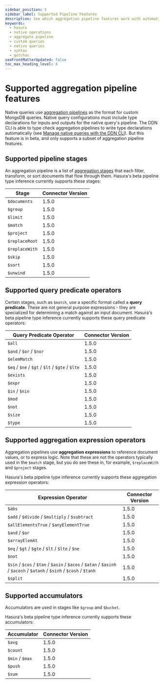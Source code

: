 ```yaml
---
sidebar_position: 5
sidebar_label: Supported Pipeline Features
description: See which aggregation pipeline features work with automatic type inference.
keywords:
  - hasura
  - native operations
  - aggregate pipeline
  - custom queries
  - native queries
  - syntax
  - gotchas
seoFrontMatterUpdated: false
toc_max_heading_level: 4
---
```


# Supported aggregation pipeline features

Native queries use [aggregation pipelines][] as the format for custom MongoDB queries. Native query configurations must
include type declarations for inputs and outputs for the native query's pipeline. The DDN CLI is able to type check
aggregation pipelines to write type declarations automatically (see [Manage native queries with the DDN CLI][]). But
this feature is in beta, and only supports a subset of aggregation pipeline features.

[aggregation pipelines]: https://www.mongodb.com/docs/manual/aggregation/#std-label-aggregation-pipeline-intro
[Manage native queries with the DDN CLI]: ./native-queries.mdx#manage-native-queries-with-the-ddn-cli

## Supported pipeline stages

An aggregation pipeline is a list of [aggregation stages][] that each filter, transform, or sort documents that flow
through them. Hasura's beta pipeline type inference currently supports these stages:

[aggregation stages]: https://www.mongodb.com/docs/manual/reference/operator/aggregation-pipeline/

| Stage          | Connector Version |
| -------------- | ----------------- |
| `$documents`   | 1.5.0             |
| `$group`       | 1.5.0             |
| `$limit`       | 1.5.0             |
| `$match`       | 1.5.0             |
| `$project`     | 1.5.0             |
| `$replaceRoot` | 1.5.0             |
| `$replaceWith` | 1.5.0             |
| `$skip`        | 1.5.0             |
| `$sort`        | 1.5.0             |
| `$unwind`      | 1.5.0             |

## Supported query predicate operators

Certain stages, such as `$match`, use a specific format called a **query predicate**. These are not general purpose
expressions - they are specialized for determining a match against an input document. Hasura's beta pipeline type
inference currently supports these query predicate operators:

| Query Predicate Operator                        | Connector Version |
| ----------------------------------------------- | ----------------- |
| `$all`                                          | 1.5.0             |
| `$and` / `$or` / `$nor`                         | 1.5.0             |
| `$elemMatch`                                    | 1.5.0             |
| `$eq` / `$ne` / `$gt` / `$lt` / `$gte` / `$lte` | 1.5.0             |
| `$exists`                                       | 1.5.0             |
| `$expr`                                         | 1.5.0             |
| `$in` / `$nin`                                  | 1.5.0             |
| `$mod`                                          | 1.5.0             |
| `$not`                                          | 1.5.0             |
| `$size`                                         | 1.5.0             |
| `$type`                                         | 1.5.0             |

## Supported aggregation expression operators

Aggregation pipelines use **aggregation expressions** to reference document values, or to express logic. Note that these
are not the operators typically used in the `$match` stage, but you do see these in, for example, `$replaceWith` and
`$project` stages.

Hasura's beta pipeline type inference currently supports these aggregation expression operators:

| Expression Operator                                                                                                   | Connector Version |
| --------------------------------------------------------------------------------------------------------------------- | ----------------- |
| `$abs`                                                                                                                | 1.5.0             |
| `$add` / `$divide` / `$multiply` / `$subtract`                                                                        | 1.5.0             |
| `$allElementsTrue` / `$anyElementTrue`                                                                                | 1.5.0             |
| `$and` / `$or`                                                                                                        | 1.5.0             |
| `$arrayElemAt`                                                                                                        | 1.5.0             |
| `$eq` / `$gt` / `$gte` / `$lt` / `$lte` / `$ne`                                                                       | 1.5.0             |
| `$not`                                                                                                                | 1.5.0             |
| `$sin` / `$cos` / `$tan` / `$asin` / `$acos` / `$atan` / `$asinh` / `$acosh` / `$atanh` / `$sinh` / `$cosh` / `$tanh` | 1.5.0             |
| `$split`                                                                                                              | 1.5.0             |

## Supported accumulators

Accumulators are used in stages like `$group` and `$bucket`.

Hasura's beta pipeline type inference currently supports these accumulators:

| Accumulator     | Connector Version |
| --------------- | ----------------- |
| `$avg`          | 1.5.0             |
| `$count`        | 1.5.0             |
| `$min` / `$max` | 1.5.0             |
| `$push`         | 1.5.0             |
| `$sum`          | 1.5.0             |
